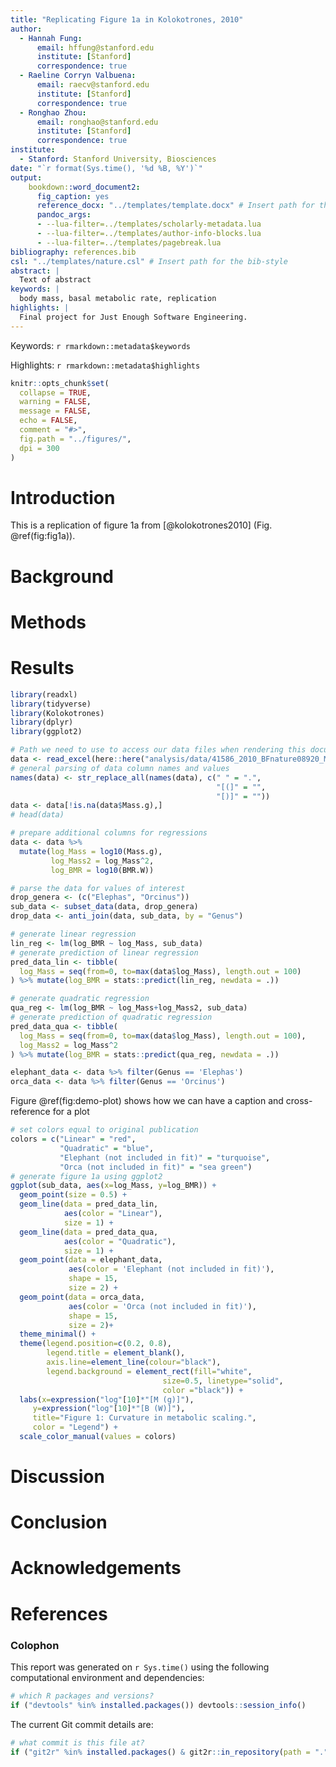 ```yaml
---
title: "Replicating Figure 1a in Kolokotrones, 2010"
author:
  - Hannah Fung:
      email: hffung@stanford.edu
      institute: [Stanford]
      correspondence: true
  - Raeline Corryn Valbuena:
      email: raecv@stanford.edu
      institute: [Stanford]
      correspondence: true
  - Ronghao Zhou:
      email: ronghao@stanford.edu
      institute: [Stanford]
      correspondence: true
institute:
  - Stanford: Stanford University, Biosciences
date: "`r format(Sys.time(), '%d %B, %Y')`"
output: 
    bookdown::word_document2:
      fig_caption: yes
      reference_docx: "../templates/template.docx" # Insert path for the DOCX file
      pandoc_args:
      - --lua-filter=../templates/scholarly-metadata.lua
      - --lua-filter=../templates/author-info-blocks.lua
      - --lua-filter=../templates/pagebreak.lua
bibliography: references.bib
csl: "../templates/nature.csl" # Insert path for the bib-style
abstract: |
  Text of abstract
keywords: |
  body mass, basal metabolic rate, replication
highlights: |
  Final project for Just Enough Software Engineering. 
---
```


<!-- This is the format for text comments that will be ignored during renderings. Do not put R code in these comments because it will not be ignored. -->

<!-- With the following code you can access and display values from the yml header above. -->

Keywords: `r rmarkdown::metadata$keywords`

Highlights: `r rmarkdown::metadata$highlights`

<!-- The following code chunk defines some general settings how code chunks should behave. -->

```r
knitr::opts_chunk$set(
  collapse = TRUE,
  warning = FALSE,
  message = FALSE,
  echo = FALSE,
  comment = "#>",
  fig.path = "../figures/",
  dpi = 300
)
```

<!-- The actual document text starts here: -->

# Introduction

This is a replication of figure 1a from [@kolokotrones2010] (Fig. \@ref(fig:fig1a)).

# Background

# Methods

# Results

```r
library(readxl)
library(tidyverse)
library(Kolokotrones)
library(dplyr)
library(ggplot2)
```

```r
# Path we need to use to access our data files when rendering this document
data <- read_excel(here::here("analysis/data/41586_2010_BFnature08920_MOESM90_ESM_elephant.xls"), skip = 6)
# general parsing of data column names and values
names(data) <- str_replace_all(names(data), c(" " = ".",
                                              "[(]" = "",
                                              "[)]" = ""))
data <- data[!is.na(data$Mass.g),]
# head(data)
```

```r
# prepare additional columns for regressions
data <- data %>%
  mutate(log_Mass = log10(Mass.g),
         log_Mass2 = log_Mass^2, 
         log_BMR = log10(BMR.W))

# parse the data for values of interest 
drop_genera <- (c("Elephas", "Orcinus"))
sub_data <- subset_data(data, drop_genera)
drop_data <- anti_join(data, sub_data, by = "Genus")

# generate linear regression
lin_reg <- lm(log_BMR ~ log_Mass, sub_data)
# generate prediction of linear regression
pred_data_lin <- tibble(
  log_Mass = seq(from=0, to=max(data$log_Mass), length.out = 100)
) %>% mutate(log_BMR = stats::predict(lin_reg, newdata = .))

# generate quadratic regression
qua_reg <- lm(log_BMR ~ log_Mass+log_Mass2, sub_data)
# generate prediction of quadratic regression
pred_data_qua <- tibble(
  log_Mass = seq(from=0, to=max(data$log_Mass), length.out = 100),
  log_Mass2 = log_Mass^2
) %>% mutate(log_BMR = stats::predict(qua_reg, newdata = .))
```


```r
elephant_data <- data %>% filter(Genus == 'Elephas')
orca_data <- data %>% filter(Genus == 'Orcinus')
```

Figure \@ref(fig:demo-plot) shows how we can have a caption and cross-reference for a plot

```r
# set colors equal to original publication
colors = c("Linear" = "red",
           "Quadratic" = "blue",
           "Elephant (not included in fit)" = "turquoise",
           "Orca (not included in fit)" = "sea green")
# generate figure 1a using ggplot2
ggplot(sub_data, aes(x=log_Mass, y=log_BMR)) + 
  geom_point(size = 0.5) +
  geom_line(data = pred_data_lin,
            aes(color = "Linear"),
            size = 1) +
  geom_line(data = pred_data_qua, 
            aes(color = "Quadratic"),
            size = 1) + 
  geom_point(data = elephant_data,
             aes(color = 'Elephant (not included in fit)'),
             shape = 15,
             size = 2) +
  geom_point(data = orca_data,
             aes(color = 'Orca (not included in fit)'),
             shape = 15,
             size = 2)+
  theme_minimal() +
  theme(legend.position=c(0.2, 0.8),
        legend.title = element_blank(),
        axis.line=element_line(colour="black"), 
        legend.background = element_rect(fill="white",
                                  size=0.5, linetype="solid", 
                                  color ="black")) +
  labs(x=expression("log"[10]*"[M (g)]"), 
     y=expression("log"[10]*"[B (W)]"), 
     title="Figure 1: Curvature in metabolic scaling.",
     color = "Legend") +
  scale_color_manual(values = colors)

```

# Discussion

# Conclusion

# Acknowledgements

<!-- The following line inserts a page break  -->

\newpage

# References

<!-- The following line ensures the references appear here for the MS Word or HTML output files, rather than right at the end of the document (this will not work for PDF files):  -->

::: {#refs}
:::

\newpage

### Colophon

This report was generated on `r Sys.time()` using the following computational environment and dependencies:

```r
# which R packages and versions?
if ("devtools" %in% installed.packages()) devtools::session_info()
```

The current Git commit details are:

```r
# what commit is this file at? 
if ("git2r" %in% installed.packages() & git2r::in_repository(path = ".")) git2r::repository(here::here())  
```
